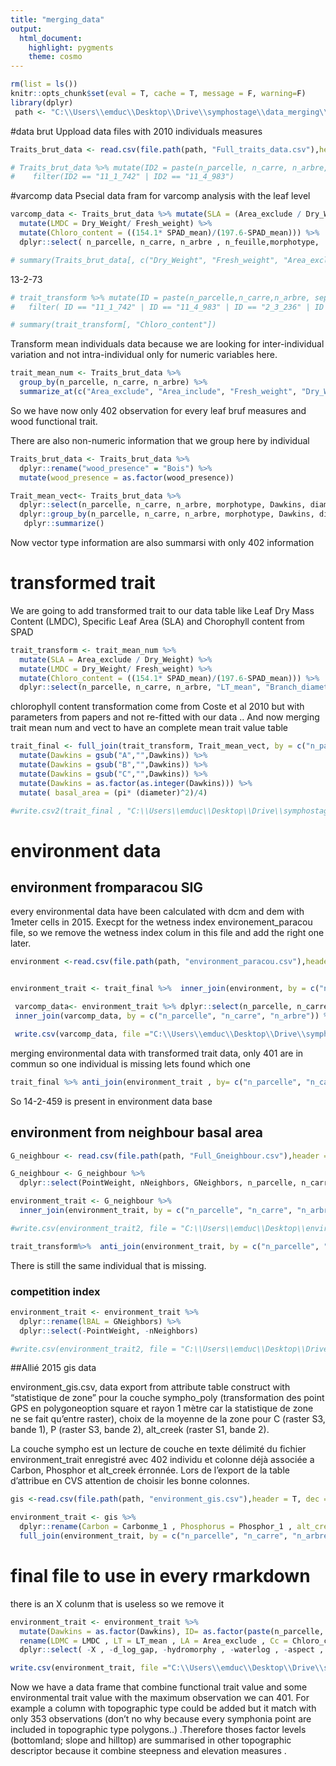```yaml
---
title: "merging_data"
output: 
  html_document: 
    highlight: pygments
    theme: cosmo
---
```

```r
rm(list = ls())
knitr::opts_chunk$set(eval = T, cache = T, message = F, warning=F)
library(dplyr)
 path <- "C:\\Users\\emduc\\Desktop\\Drive\\symphostage\\data_merging\\"
```



#data brut
Uppload data files with 2010 individuals measures 

```r
Traits_brut_data <- read.csv(file.path(path, "Full_traits_data.csv"),header = T, dec = ",", sep=";") %>% mutate(ID = paste(n_parcelle, n_carre, n_arbre, n_feuille, sep="_")) 

# Traits_brut_data %>% mutate(ID2 = paste(n_parcelle, n_carre, n_arbre,  sep="_")) %>%  dplyr::select(ID2,Area_exclude) %>%
#    filter(ID2 == "11_1_742" | ID2 == "11_4_983")
```

#varcomp data
Psecial data fram for varcomp analysis with the leaf level 

```r
varcomp_data <- Traits_brut_data %>% mutate(SLA = (Area_exclude / Dry_Weight)) %>%
  mutate(LMDC = Dry_Weight/ Fresh_weight) %>%
  mutate(Chloro_content = ((154.1* SPAD_mean)/(197.6-SPAD_mean))) %>%
  dplyr::select( n_parcelle, n_carre, n_arbre , n_feuille,morphotype,  morphotype_field,diameter, SLA, LMDC , Chloro_content, Area_exclude,LT_mean  )

```

```r
# summary(Traits_brut_data[, c("Dry_Weight", "Fresh_weight", "Area_exclude","SPAD_mean")])
```
13-2-73
```r
# trait_transform %>% mutate(ID = paste(n_parcelle,n_carre,n_arbre, sep="_")) %>% 
#   filter( ID == "11_1_742" | ID == "11_4_983" | ID == "2_3_236" | ID =="1_2_387" | ID =="13_2_73" | ID =="15_1_198" |ID =="2_3_2530"  )
```

```r
# summary(trait_transform[, "Chloro_content"])
```

Transform mean individuals data because we are looking for inter-individual variation and not intra-individual only for numeric variables here.

```r
trait_mean_num <- Traits_brut_data %>% 
  group_by(n_parcelle, n_carre, n_arbre) %>% 
  summarize_at(c("Area_exclude", "Area_include", "Fresh_weight", "Dry_Weight", "SPAD_mean", "LT_mean", "Branch_diameter", "Bark_thickness", "Bark_infra_density", "Wood_infra_density" ), mean, na.rm = T)
```
So we have now only 402 observation for every leaf bruf measures and wood functional trait.

There are also non-numeric information that we group here by individual 

```r
Traits_brut_data <- Traits_brut_data %>% 
  dplyr::rename("wood_presence" = "Bois") %>% 
  mutate(wood_presence = as.factor(wood_presence))

Trait_mean_vect<- Traits_brut_data %>% 
  dplyr::select(n_parcelle, n_carre, n_arbre, morphotype, Dawkins, diameter, Xutm, Yutm, wood_presence, morphotype_field) %>% 
  dplyr::group_by(n_parcelle, n_carre, n_arbre, morphotype, Dawkins, diameter, wood_presence,Xutm, Yutm, morphotype_field) %>%
   dplyr::summarize()
```
 Now vector type information are also summarsi with only 402 information 


# transformed trait 

We are going to add transformed trait to our data table like Leaf Dry Mass Content (LMDC), Specific Leaf Area (SLA) and Chorophyll content from SPAD

```r
trait_transform <- trait_mean_num %>% 
  mutate(SLA = Area_exclude / Dry_Weight) %>% 
  mutate(LMDC = Dry_Weight/ Fresh_weight) %>% 
  mutate(Chloro_content = ((154.1* SPAD_mean)/(197.6-SPAD_mean))) %>% 
  dplyr::select(n_parcelle, n_carre, n_arbre, "LT_mean", "Branch_diameter", "Bark_thickness", "Bark_infra_density", "Wood_infra_density", LMDC, SLA, Chloro_content, Area_exclude)
```


chlorophyll content transformation come from Coste et al 2010 but with parameters from papers and not re-fitted with our data .. 
And now merging trait mean num and vect to have an complete mean trait value table 

```r
trait_final <- full_join(trait_transform, Trait_mean_vect, by = c("n_parcelle", "n_carre", "n_arbre") ) %>%
  mutate(Dawkins = gsub("A","",Dawkins)) %>% 
  mutate(Dawkins = gsub("B","",Dawkins)) %>% 
  mutate(Dawkins = gsub("C","",Dawkins)) %>% 
  mutate(Dawkins = as.factor(as.integer(Dawkins))) %>% 
  mutate( basal_area = (pi* (diameter)^2)/4)

#write.csv2(trait_final , "C:\\Users\\emduc\\Desktop\\Drive\\symphostage\\Full_traits_transform.csv")

```

# environment data
## environment fromparacou SIG 

every environmental data have been calculated with dcm and dem with 1meter cells in 2015. Execpt for the wetness index environement_paracou file, so we remove the wetness index colum in this file and add the right one later. 

```r
environment <-read.csv(file.path(path, "environment_paracou.csv"),header = T, dec = ".", sep=",")


environment_trait <- trait_final %>%  inner_join(environment, by = c("n_parcelle", "n_carre", "n_arbre"))


```

```r
 varcomp_data<- environment_trait %>% dplyr::select(n_parcelle, n_carre, n_arbre, topo) %>% 
 inner_join(varcomp_data, by = c("n_parcelle", "n_carre", "n_arbre")) %>% rename(LDMC = LMDC , LT = LT_mean , LA = Area_exclude , Cc = Chloro_content) %>% mutate(topo = as.character(topo))

 write.csv(varcomp_data, file ="C:\\Users\\emduc\\Desktop\\Drive\\symphostage\\varcomp_data.csv" )
```

merging environmental data with transformed trait data, only 401 are in commun so one individual is missing lets found which one 

```r
trait_final %>% anti_join(environment_trait , by= c("n_parcelle", "n_carre", "n_arbre"))

```

So 14-2-459 is present in environment data base 

## environment from neighbour basal area 

```r
G_neighbour <- read.csv(file.path(path, "Full_Gneighbour.csv"),header = T, dec = ".", sep=",")

G_neighbour <- G_neighbour %>% 
  dplyr::select(PointWeight, nNeighbors, GNeighbors, n_parcelle, n_carre, n_arbre )

environment_trait <- G_neighbour %>% 
  inner_join(environment_trait, by = c("n_parcelle", "n_carre", "n_arbre"))

#write.csv(environment_trait2, file = "C:\\Users\\emduc\\Desktop\\environment_trait2.csv" )

trait_transform%>%  anti_join(environment_trait, by = c("n_parcelle", "n_carre", "n_arbre"))

```

There is still the same individual that is missing.

### competition index 

```r
environment_trait <- environment_trait %>% 
  dplyr::rename(lBAL = GNeighbors) %>% 
  dplyr::select(-PointWeight, -nNeighbors)

#write.csv(environment_trait2, file = "C:\\Users\\emduc\\Desktop\\Drive\\symphostage\\environment_trait2.csv" )
```

##Allié 2015 gis data 

environment_gis.csv, data export from attribute table construct with "statistique de zone" pour la couche sympho_poly (transformation des point GPS en polygoneoption square et rayon 1 mètre car la statistique de zone ne se fait qu'entre raster), choix de la moyenne de la zone pour C (raster S3, bande 1), P (raster S3, bande 2), alt_creek (raster S1, bande 2).

La couche sympho est un lecture de couche en texte délimité du fichier environment_trait enregistré avec 402 individu et colonne déjà associée a Carbon, Phosphor et alt_creek érronnée. Lors de l'export de la table d'attribue en CVS attention de choisir les bonne colonnes.

```r
gis <-read.csv(file.path(path, "environment_gis.csv"),header = T, dec = ",", sep=";")

environment_trait <- gis %>% 
  dplyr::rename(Carbon = Carbonme_1 , Phosphorus = Phosphor_1 , alt_creek = alt_creekm) %>% 
  full_join(environment_trait, by = c("n_parcelle", "n_carre", "n_arbre"))
```


# final file to use in every rmarkdown 

there is an X colunm that is useless so we remove it 

```r
environment_trait <- environment_trait %>%
  mutate(Dawkins = as.factor(Dawkins), ID= as.factor(paste(n_parcelle, n_carre, n_arbre, sep="_"))) %>% 
  rename(LDMC = LMDC , LT = LT_mean , LA = Area_exclude , Cc = Chloro_content, BT = Bark_thickness, BD = Bark_infra_density, WD = Wood_infra_density) %>% 
  dplyr::select( -X , -d_log_gap, -hydromorphy , -waterlog , -aspect , -drainages, - basal_area, -wood_presence) %>% mutate(wtd = as.character(wtd), topo = as.character(topo))

write.csv(environment_trait, file ="C:\\Users\\emduc\\Desktop\\Drive\\symphostage\\environment_trait.csv" )
```

Now we have a data frame that combine functional trait value and some environmental trait value with the maximum observation we can 401. For example a column with topographic type could be added but it match with only 353 observations (don't no why because every symphonia point are included in topographic type polygons..) .Therefore thoses factor levels (bottomland; slope and hilltop) are  summarised in other topographic descriptor because it combine steepness and elevation measures .
